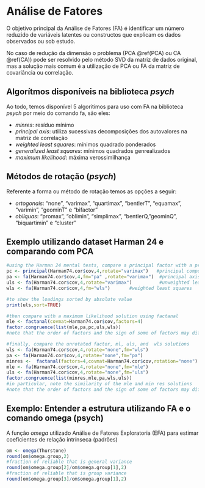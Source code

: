 # Análise de Fatores {#FA}

O objetivo principal da Análise de Fatores (FA) é identificar um número reduzido de variáveis latentes ou constructos que explicam os dados observados ou sob estudo.

No caso de redução da dimensão o problema (PCA \@ref(PCA) ou CA \@ref(CA)) pode ser resolvido pelo método SVD da matriz de dados original, mas a solução mais comum é a utilização de PCA ou FA da matriz de covariância ou correlação.

## Algorítmos disponíveis na biblioteca _psych_

Ao todo, temos disponível 5 algorítimos para uso com FA na biblioteca _psych_ por meio do comando fa, são eles:

- *minres*: resíduo mínimo
- *principal axis*: utiliza sucessivas decomposições dos autovalores na matriz de correlação
- *weighted least squares*: mínimos quadrado ponderados
- *generalized least squares*: mínimos quadrados genrealizados
- *maximum likelihood*: máxima verossimilhança

## Métodos de rotação (_psych_)

Referente a forma ou método de rotação temos as opções a seguir:

- *ortogonais*: "none", "varimax", "quartimax", "bentlerT", "equamax", "varimin", "geominT" e "bifactor"
- *oblíquas*: "promax", "oblimin", "simplimax", "bentlerQ, "geominQ",  "biquartimin" e "cluster"

## Exemplo utilizando dataset Harman 24 e comparando com PCA

```r
#using the Harman 24 mental tests, compare a principal factor with a principal components solution
pc <- principal(Harman74.cor$cov,4,rotate="varimax")   #principal components
pa <- fa(Harman74.cor$cov,4,fm="pa" ,rotate="varimax")  #principal axis 
uls <- fa(Harman74.cor$cov,4,rotate="varimax")          #unweighted least squares is minres
wls <- fa(Harman74.cor$cov,4,fm="wls")       #weighted least squares

#to show the loadings sorted by absolute value
print(uls,sort=TRUE)

#then compare with a maximum likelihood solution using factanal
mle <- factanal(covmat=Harman74.cor$cov,factors=4)
factor.congruence(list(mle,pa,pc,uls,wls))
#note that the order of factors and the sign of some of factors may differ 

#finally, compare the unrotated factor, ml, uls, and  wls solutions
wls <- fa(Harman74.cor$cov,4,rotate="none",fm="wls")
pa <- fa(Harman74.cor$cov,4,rotate="none",fm="pa")
minres <-  factanal(factors=4,covmat=Harman74.cor$cov,rotation="none")
mle <- fa(Harman74.cor$cov,4,rotate="none",fm="mle")
uls <- fa(Harman74.cor$cov,4,rotate="none",fm="uls")
factor.congruence(list(minres,mle,pa,wls,uls))
#in particular, note the similarity of the mle and min res solutions
#note that the order of factors and the sign of some of factors may differ 
```

## Exemplo: Entender a estrutura utilizando FA e o comando omega (psych)

A função *omega* utilizado Análise de Fatores Exploratoria (EFA) para estimar coeficientes de relação intrínseca (padrões)

```r
om <- omega(Thurstone)
round(om$omega.group,2)
#fraction of reliable that is general variance
round(om$omega.group[2]/om$omega.group[1],2)  
#fraction of reliable that is group variance
round(om$omega.group[3]/om$omega.group[1],2)  
```



